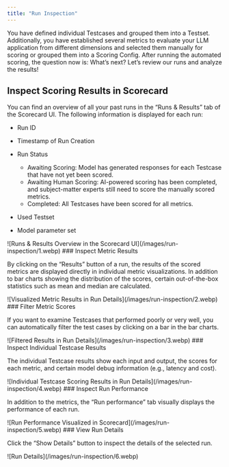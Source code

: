 ```yaml
---
title: "Run Inspection"
---
```


You have defined individual Testcases and grouped them into a Testset. Additionally, you have established several metrics to evaluate your LLM application from different dimensions and selected them manually for scoring or grouped them into a Scoring Config. After running the automated scoring, the question now is: What’s next? Let’s review our runs and analyze the results!

## Inspect Scoring Results in Scorecard

You can find an overview of all your past runs in the “Runs & Results” tab of the Scorecard UI. The following information is displayed for each run:

* Run ID

* Timestamp of Run Creation

* Run Status

  * Awaiting Scoring: Model has generated responses for each Testcase that have not yet been scored.
  * Awaiting Human Scoring: AI-powered scoring has been completed, and subject-matter experts still need to score the manually scored metrics.
  * Completed: All Testcases have been scored for all metrics.

* Used Testset

* Model parameter set
<Frame caption="Runs & Results Overview in the Scorecard UI">
![Runs & Results Overview in the Scorecard UI](/images/run-inspection/1.webp)
</Frame>
### Inspect Metric Results

By clicking on the “Results” button of a run, the results of the scored metrics are displayed directly in individual metric visualizations. In addition to bar charts showing the distribution of the scores, certain out-of-the-box statistics such as mean and median are calculated.
<Frame caption="Visualized Metric Results in Run Details">
![Visualized Metric Results in Run Details](/images/run-inspection/2.webp)
</Frame>
### Filter Metric Scores

If you want to examine Testcases that performed poorly or very well, you can automatically filter the test cases by clicking on a bar in the bar charts.
<Frame caption="Filtered Results in Run Details">
![Filtered Results in Run Details](/images/run-inspection/3.webp)
</Frame>
### Inspect Individual Testcase Results

The individual Testcase results show each input and output, the scores for each metric, and certain model debug information (e.g., latency and cost).
<Frame caption="Individual Testcase Scoring Results in Run Details">
![Individual Testcase Scoring Results in Run Details](/images/run-inspection/4.webp)
</Frame>
### Inspect Run Performance

In addition to the metrics, the “Run performance” tab visually displays the performance of each run.
<Frame caption="Run Performance Visualized in Scorecard">
![Run Performance Visualized in Scorecard](/images/run-inspection/5.webp)
</Frame>
### View Run Details

Click the “Show Details” button to inspect the details of the selected run.
<Frame caption="Run Details">
![Run Details](/images/run-inspection/6.webp)
</Frame>